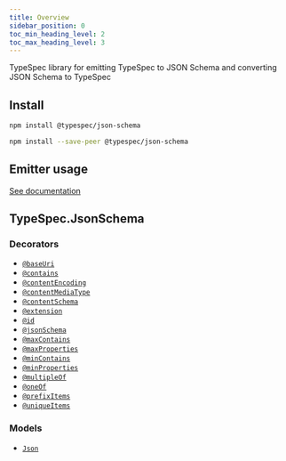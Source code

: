 ```yaml
---
title: Overview
sidebar_position: 0
toc_min_heading_level: 2
toc_max_heading_level: 3
---
```



TypeSpec library for emitting TypeSpec to JSON Schema and converting JSON Schema to TypeSpec

## Install

<Tabs>
<TabItem  label="In a spec" default>

```bash
npm install @typespec/json-schema
```

</TabItem>
<TabItem  label="In a library" default>

```bash
npm install --save-peer @typespec/json-schema
```

</TabItem>
</Tabs>

## Emitter usage

[See documentation](./emitter.md)

## TypeSpec.JsonSchema

### Decorators

- [`@baseUri`](./decorators.md#@TypeSpec.JsonSchema.baseUri)
- [`@contains`](./decorators.md#@TypeSpec.JsonSchema.contains)
- [`@contentEncoding`](./decorators.md#@TypeSpec.JsonSchema.contentEncoding)
- [`@contentMediaType`](./decorators.md#@TypeSpec.JsonSchema.contentMediaType)
- [`@contentSchema`](./decorators.md#@TypeSpec.JsonSchema.contentSchema)
- [`@extension`](./decorators.md#@TypeSpec.JsonSchema.extension)
- [`@id`](./decorators.md#@TypeSpec.JsonSchema.id)
- [`@jsonSchema`](./decorators.md#@TypeSpec.JsonSchema.jsonSchema)
- [`@maxContains`](./decorators.md#@TypeSpec.JsonSchema.maxContains)
- [`@maxProperties`](./decorators.md#@TypeSpec.JsonSchema.maxProperties)
- [`@minContains`](./decorators.md#@TypeSpec.JsonSchema.minContains)
- [`@minProperties`](./decorators.md#@TypeSpec.JsonSchema.minProperties)
- [`@multipleOf`](./decorators.md#@TypeSpec.JsonSchema.multipleOf)
- [`@oneOf`](./decorators.md#@TypeSpec.JsonSchema.oneOf)
- [`@prefixItems`](./decorators.md#@TypeSpec.JsonSchema.prefixItems)
- [`@uniqueItems`](./decorators.md#@TypeSpec.JsonSchema.uniqueItems)

### Models

- [`Json`](./data-types.md#TypeSpec.JsonSchema.Json)
